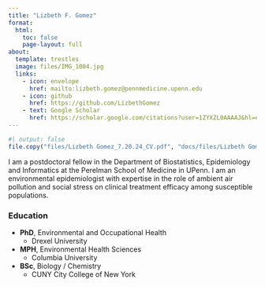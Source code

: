 ```yaml
---
title: "Lizbeth F. Gomez"
format: 
  html:
    toc: false
    page-layout: full
about:
  template: trestles
  image: files/IMG_1004.jpg
  links:
    - icon: envelope
      href: mailto:lizbeth.gomez@pennmedicine.upenn.edu
    - icon: github
      href: https://github.com/LizbethGomez
    - text: Google Scholar 
      href: https://scholar.google.com/citations?user=1ZYXZL0AAAAJ&hl=en
---
```


```r
#| output: false
file.copy("files/Lizbeth Gomez_7.20.24_CV.pdf", "docs/files/Lizbeth Gomez_7.20.24_CV.pdf", overwrite = TRUE)
```

I am a postdoctoral fellow in the Department of Biostatistics, Epidemiology and Informatics at the Perelman School of Medicine in UPenn. I am an environmental epidemiologist with expertise in the role of ambient air pollution and social stress on clinical treatment efficacy among susceptible populations.

### Education

-   **PhD**, Environmental and Occupational Health
    -   Drexel University
-   **MPH**, Environmental Health Sciences
    -   Columbia University
-   **BSc**, Biology / Chemistry
    -   CUNY City College of New York
